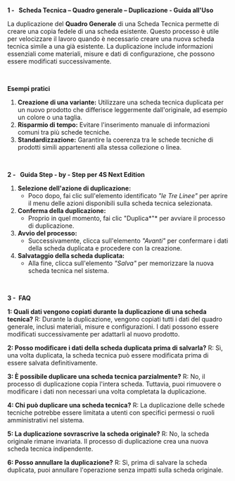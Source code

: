 **1 -   Scheda Tecnica – Quadro generale – Duplicazione - Guida all'Uso**

La duplicazione del **Quadro Generale** di una Scheda Tecnica permette di creare una copia fedele di una scheda esistente. Questo processo è utile per velocizzare il lavoro quando è necessario creare una nuova scheda tecnica simile a una già esistente. La duplicazione include informazioni essenziali come materiali, misure e dati di configurazione, che possono essere modificati successivamente.

 

**Esempi pratici**

1. **Creazione di una variante:** Utilizzare una scheda tecnica duplicata per un nuovo prodotto che differisce leggermente dall'originale, ad esempio un colore o una taglia.
2. **Risparmio di tempo:** Evitare l'inserimento manuale di informazioni comuni tra più schede tecniche.
3. **Standardizzazione:** Garantire la coerenza tra le schede tecniche di prodotti simili appartenenti alla stessa collezione o linea.

 

**2 -   Guida Step - by - Step per 4S Next Edition**

1. **Selezione dell'azione di duplicazione:**
   * Poco dopo, fai clic sull'elemento identificato *"le Tre Linee"* per aprire il menu delle azioni disponibili sulla scheda tecnica selezionata.
2. **Conferma della duplicazione:**
   * Proprio in quel momento, fai clic "Duplica\*"\* per avviare il processo di duplicazione.
3. **Avvio del processo:**
   * Successivamente, clicca sull'elemento *"Avanti"* per confermare i dati della scheda duplicata e procedere con la creazione.
4. **Salvataggio della scheda duplicata:**
   * Alla fine, clicca sull'elemento *"Salva"* per memorizzare la nuova scheda tecnica nel sistema.

 

**3 -  FAQ**

**1: Quali dati vengono copiati durante la duplicazione di una scheda tecnica?** R: Durante la duplicazione, vengono copiati tutti i dati del quadro generale, inclusi materiali, misure e configurazioni. I dati possono essere modificati successivamente per adattarli al nuovo prodotto.

**2: Posso modificare i dati della scheda duplicata prima di salvarla?** R: Sì, una volta duplicata, la scheda tecnica può essere modificata prima di essere salvata definitivamente.

**3: È possibile duplicare una scheda tecnica parzialmente?** R: No, il processo di duplicazione copia l'intera scheda. Tuttavia, puoi rimuovere o modificare i dati non necessari una volta completata la duplicazione.

**4: Chi può duplicare una scheda tecnica?** R: La duplicazione delle schede tecniche potrebbe essere limitata a utenti con specifici permessi o ruoli amministrativi nel sistema.

**5: La duplicazione sovrascrive la scheda originale?** R: No, la scheda originale rimane invariata. Il processo di duplicazione crea una nuova scheda tecnica indipendente.

**6: Posso annullare la duplicazione?** R: Sì, prima di salvare la scheda duplicata, puoi annullare l'operazione senza impatti sulla scheda originale.